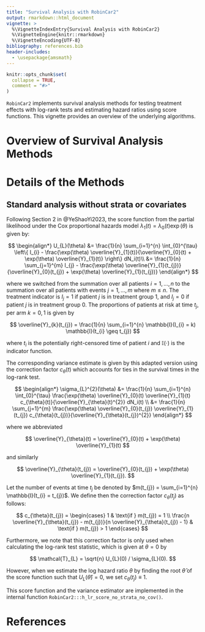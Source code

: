 ```yaml
---
title: "Survival Analysis with RobinCar2"
output: rmarkdown::html_document
vignette: >
  %\VignetteIndexEntry{Survival Analysis with RobinCar2}
  %\VignetteEngine{knitr::rmarkdown}
  %\VignetteEncoding{UTF-8}
bibliography: references.bib  
header-includes:
  - \usepackage{amsmath}
---
```


```r
knitr::opts_chunk$set(
  collapse = TRUE,
  comment = "#>"
)
```

`RobinCar2` implements survival analysis methods for testing treatment effects with log-rank tests and estimating hazard ratios using score functions. This vignette provides an overview of the underlying algorithms.

# Overview of Survival Analysis Methods

# Details of the Methods

## Standard analysis without strata or covariates

Following Section 2 in @YeShaoYi2023, the score function from the partial likelihood under the Cox proportional hazards model $\lambda_{1}(t) = \lambda_{0}(t) \exp(\theta)$ is given by:

$$
\begin{align*}
U_{L}(\theta) 
&= 
\frac{1}{n} \sum_{i=1}^{n} \int_{0}^{\tau} 
\left\{
I_{i} - \frac{\exp(\theta) \overline{Y}_{1}(t)}{\overline{Y}_{0}(t) + \exp(\theta) \overline{Y}_{1}(t)}
\right\}
dN_i(t)\\
&=
\frac{1}{n} \sum_{j=1}^{m}
I_{j} - \frac{\exp(\theta) \overline{Y}_{1}(t_{j})}{\overline{Y}_{0}(t_{j}) + \exp(\theta) \overline{Y}_{1}(t_{j})}
\end{align*}
$$

where we switched from the summation over all patients $i = 1, \dotsc, n$ to the summation over all patients with events $j = 1, \dotsc, m$ where $m \leq n$. 
The treatment indicator is $I_{j} = 1$ if patient $j$ is in treatment group 1, and $I_{j} = 0$ if patient $j$ is in treatment group 0. The proportions of patients at risk at time $t_{j}$, per arm $k = 0, 1$ is given by

$$
\overline{Y}_{k}(t_{j}) = \frac{1}{n} \sum_{i=1}^{n} \mathbb{I}(I_{i} = k) \mathbb{I}(t_{i} \geq t_{j})
$$

where $t_{i}$ is the potentially right-censored time of patient $i$ and $\mathbb{I}(\cdot)$ is the indicator function.

The corresponding variance estimate is given by this adapted version using the correction factor $c_{\theta}(t)$ which accounts for ties in the survival times in the log-rank test. 

$$
\begin{align*}
\sigma_{L}^{2}(\theta)
&=
\frac{1}{n} \sum_{i=1}^{n} \int_{0}^{\tau}
\frac{\exp(\theta) \overline{Y}_{0}(t) \overline{Y}_{1}(t) c_{\theta}(t)}{\overline{Y}_{\theta}(t)^{2}}
dN_i(t)
\\
&= 
\frac{1}{n} \sum_{j=1}^{m}
\frac{\exp(\theta) \overline{Y}_{0}(t_{j}) \overline{Y}_{1}(t_{j}) c_{\theta}(t_{j})}{\overline{Y}_{\theta}(t_{j})^{2}}
\end{align*}
$$

where we abbreviated 

$$
\overline{Y}_{\theta}(t) = \overline{Y}_{0}(t) + \exp(\theta) \overline{Y}_{1}(t)
$$

and similarly

$$
\overline{Y}_{\theta}(t_{j}) = \overline{Y}_{0}(t_{j}) + \exp(\theta) \overline{Y}_{1}(t_{j}).
$$

Let the number of events at time $t_{j}$ be denoted by $m(t_{j}) = \sum_{i=1}^{n} \mathbb{I}(t_{i} = t_{j})$. We define then the correction factor $c_{\theta}(t_{j})$ as follows:

$$
c_{\theta}(t_{j}) = 
\begin{cases}
1 & \text{if } m(t_{j}) = 1 \\
\frac{n \overline{Y}_{\theta}(t_{j}) - m(t_{j})}{n \overline{Y}_{\theta}(t_{j}) - 1} & \text{if } m(t_{j}) > 1
\end{cases}
$$

Furthermore, we note that this correction factor is only used when calculating the log-rank test statistic, which is given at $\theta = 0$ by

$$
\mathcal{T}_{L} = \sqrt{n} U_{L}(0) / \sigma_{L}(0).
$$

However, when we estimate the log hazard ratio $\theta$ by finding the root $\hat{\theta}$ of the score function such that $U_{L}(\hat{\theta}) = 0$, we set $c_{\theta}(t_{j}) \equiv 1$.

This score function and the variance estimator are implemented in the internal function `RobinCar2:::h_lr_score_no_strata_no_cov()`.

# References
